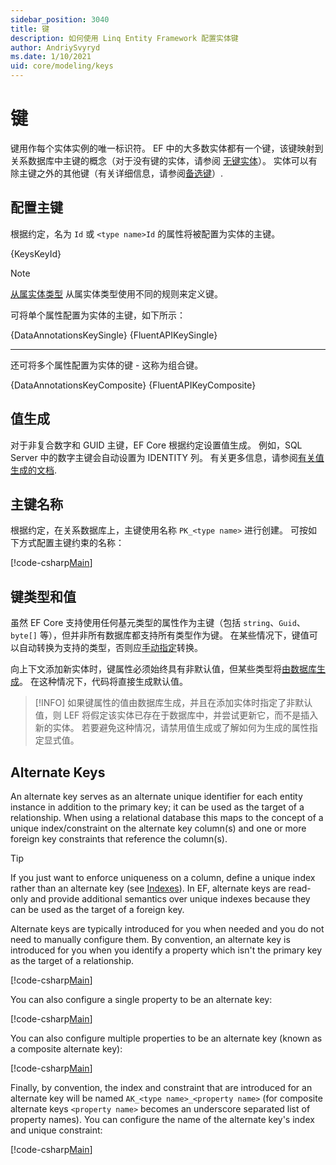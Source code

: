 ```yaml
---
sidebar_position: 3040
title: 键
description: 如何使用 Linq Entity Framework 配置实体键
author: AndriySvyryd
ms.date: 1/10/2021
uid: core/modeling/keys
---
```





# 键

键用作每个实体实例的唯一标识符。 EF 中的大多数实体都有一个键，该键映射到关系数据库中主键的概念（对于没有键的实体，请参阅 [无键实体](zh-cn/docs/modeling/keyless-entity-types)）。 实体可以有除主键之外的其他键（有关详细信息，请参阅[备选键](#alternate-keys)）.

## 配置主键

根据约定，名为 `Id` 或 `<type name>Id` 的属性将被配置为实体的主键。

<CodeSnippets title="C#" language="csharp" fragment="KeyId" metastring='{3,11}' showLineNumbers>{KeysKeyId}</CodeSnippets>

> [!NOTE]
 [从属实体类型](zh-cn/docs/modeling/owned-entities) 从属实体类型使用不同的规则来定义键。
> 


可将单个属性配置为实体的主键，如下所示：

<Tabs groupId="operating-code">
  <TabItem value="Annotations" label="数据注解">
    <CodeSnippets title="C#" language="csharp" fragment="KeySingle" metastring='{3}' showLineNumbers>{DataAnnotationsKeySingle}</CodeSnippets>
  </TabItem>
  <TabItem
    value="Fluent"
    label="Fluent API"
  >
    <CodeSnippets title="C#" language="csharp" fragment="KeySingle" metastring='{4}' showLineNumbers>{FluentAPIKeySingle}</CodeSnippets>
  </TabItem>
</Tabs>

***

还可将多个属性配置为实体的键 - 这称为组合键。

<Tabs groupId="operating-code">
  <TabItem value="Annotations" label="数据注解">
    <CodeSnippets title="C#" language="csharp" fragment="KeyComposite" metastring='{3,6}' showLineNumbers>{DataAnnotationsKeyComposite}</CodeSnippets>
  </TabItem>
  <TabItem
    value="Fluent"
    label="Fluent API"
  >
    <CodeSnippets title="C#" language="csharp" fragment="KeyComposite" metastring='{4}' showLineNumbers>{FluentAPIKeyComposite}</CodeSnippets>
  </TabItem>
</Tabs>

## 值生成

对于非复合数字和 GUID 主键，EF Core 根据约定设置值生成。 例如，SQL Server 中的数字主键会自动设置为 IDENTITY 列。 有关更多信息，请参阅[有关值生成的文档](zh-cn/docs/modeling/inheritance#key-generation).

## 主键名称

根据约定，在关系数据库上，主键使用名称 `PK_<type name>` 进行创建。 可按如下方式配置主键约束的名称：

[!code-csharp[Main](../../../samples/core/Modeling/Keys/FluentAPI/KeyName.cs?name=KeyName&highlight=5)]

## 键类型和值

虽然 EF Core 支持使用任何基元类型的属性作为主键（包括 `string`、`Guid`、`byte[]` 等），但并非所有数据库都支持所有类型作为键。 在某些情况下，键值可以自动转换为支持的类型，否则应[手动指定](zh-cn/docs/modeling/value-conversions)转换。

向上下文添加新实体时，键属性必须始终具有非默认值，但某些类型将[由数据库生成](zh-cn/docs/modeling/generated-properties)。 在这种情况下，代码将直接生成默认值。

> [!INFO]
如果键属性的值由数据库生成，并且在添加实体时指定了非默认值，则 LEF 将假定该实体已存在于数据库中，并尝试更新它，而不是插入新的实体。 若要避免这种情况，请禁用值生成或了解如何为生成的属性指定显式值。
> 
## Alternate Keys

An alternate key serves as an alternate unique identifier for each entity instance in addition to the primary key; it can be used as the target of a relationship. When using a relational database this maps to the concept of a unique index/constraint on the alternate key column(s) and one or more foreign key constraints that reference the column(s).

> [!TIP]
> If you just want to enforce uniqueness on a column, define a unique index rather than an alternate key (see [Indexes](xref:core/modeling/indexes)). In EF, alternate keys are read-only and provide additional semantics over unique indexes because they can be used as the target of a foreign key.

Alternate keys are typically introduced for you when needed and you do not need to manually configure them. By convention, an alternate key is introduced for you when you identify a property which isn't the primary key as the target of a relationship.

[!code-csharp[Main](../../../samples/core/Modeling/Keys/AlternateKey.cs?name=AlternateKey&highlight=12)]

You can also configure a single property to be an alternate key:

[!code-csharp[Main](../../../samples/core/Modeling/Keys/FluentAPI/AlternateKeySingle.cs?name=AlternateKeySingle&highlight=4)]

You can also configure multiple properties to be an alternate key (known as a composite alternate key):

[!code-csharp[Main](../../../samples/core/Modeling/Keys/FluentAPI/AlternateKeyComposite.cs?name=AlternateKeyComposite&highlight=4)]

Finally, by convention, the index and constraint that are introduced for an alternate key will be named `AK_<type name>_<property name>` (for composite alternate keys `<property name>` becomes an underscore separated list of property names). You can configure the name of the alternate key's index and unique constraint:

[!code-csharp[Main](../../../samples/core/Modeling/Keys/FluentAPI/AlternateKeyName.cs?name=AlternateKeyName&highlight=5)]
